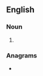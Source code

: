 {{also|hörs}}
==English==

===Noun===
{{head|en|noun plural form}}

# {{plural of|hoer|lang=en}}

===Anagrams===
* {{anagrams|en|H-O-R-S-E|H.O.R.S.E.|HORSE|Horse|Rohes|Shore|horse|hoser|shero|shoer|shore}}